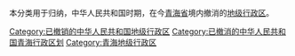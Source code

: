 本分类用于归纳，中华人民共和国时期，在今[[青海省|青海省]]境内撤消的[[地级行政区|地级行政区]]。

[[Category:已撤销的中华人民共和国地级行政区|Category:已撤销的中华人民共和国地级行政区]]
[[Category:已撤消的中华人民共和国青海行政区划|Category:已撤消的中华人民共和国青海行政区划]]
[[Category:青海地级行政区|Category:青海地级行政区]]